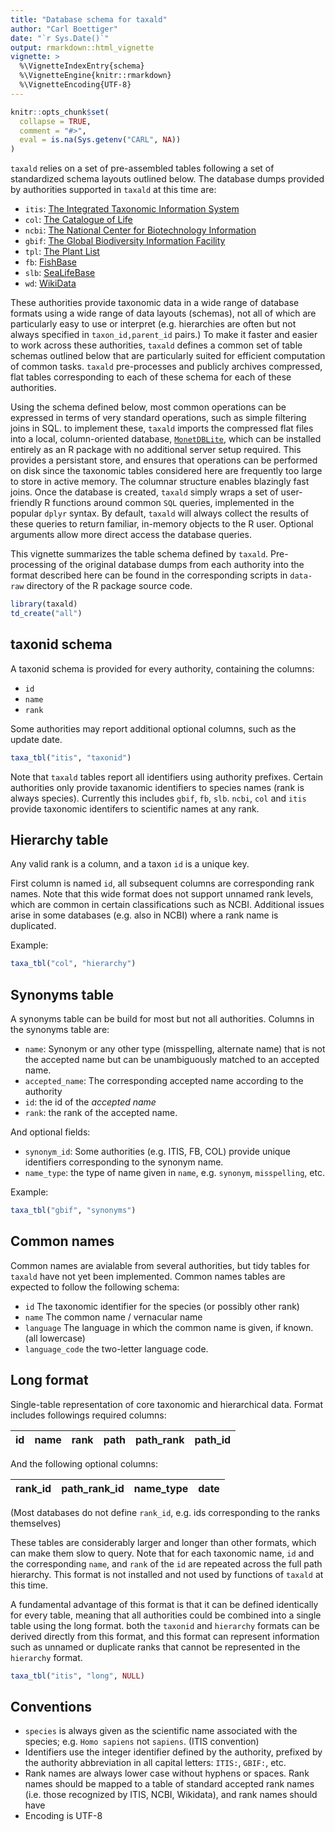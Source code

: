 ```yaml
---
title: "Database schema for taxald"
author: "Carl Boettiger"
date: "`r Sys.Date()`"
output: rmarkdown::html_vignette
vignette: >
  %\VignetteIndexEntry{schema}
  %\VignetteEngine{knitr::rmarkdown}
  %\VignetteEncoding{UTF-8}
---
```


```r
knitr::opts_chunk$set(
  collapse = TRUE,
  comment = "#>",
  eval = is.na(Sys.getenv("CARL", NA))
)
```



`taxald` relies on a set of pre-assembled tables following a set of standardized schema layouts outlined below.  The database dumps provided by authorities supported in `taxald` at this time are:

- `itis`: [The Integrated Taxonomic Information System](https://www.itis.gov/)
- `col`: [The Catalogue of Life](http://www.catalogueoflife.org/)
- `ncbi`: [The National Center for Biotechnology Information](https://www.ncbi.nlm.nih.gov/)
- `gbif`: [The Global Biodiversity Information Facility](https://www.gbif.org/)
- `tpl`: [The Plant List](http://www.theplantlist.org/)
- `fb`: [FishBase](https://fishbase.ca)
- `slb`: [SeaLifeBase](https://www.sealifebase.ca/)
- `wd`: [WikiData](https://wikidata.org)


These authorities provide taxonomic data in a wide range of database formats using a wide range of data layouts (schemas), not all of which are particularly easy to use or interpret (e.g. hierarchies are often but not always specified in `taxon_id,parent_id` pairs.)  To make it faster and easier to work across these authorities, `taxald` defines a common set of table schemas outlined below that are particularly suited for efficient computation of common tasks.  `taxald` pre-processes and publicly archives compressed, flat tables corresponding to each of these schema for each of these authorities.

Using the schema defined below, most common operations can be expressed in terms of very standard operations, such as simple filtering joins in SQL.  to implement these, `taxald` imports the compressed flat files into a local, column-oriented database, [`MonetDBLite`](), which can be installed entirely as an R package with no additional server setup required.  This provides a persistant store, and ensures that operations can be performed on disk since the taxonomic tables considered here are frequently too large to store in active memory.  The columnar structure enables blazingly fast joins.  Once the database is created, `taxald` simply wraps a set of user-friendly R functions around common `SQL` queries, implemented in the popular `dplyr` syntax.  By default, `taxald` will always collect the results of these queries to return familiar, in-memory objects to the R user.  Optional arguments allow more direct access the database queries.  

This vignette summarizes the table schema defined by `taxald`.  Pre-processing of the original database dumps from each authority into the format described here can be found in the corresponding scripts in `data-raw` directory of the R package source code. 


```r
library(taxald)
td_create("all")
```

## taxonid schema

A taxonid schema is provided for every authority, containing the columns:

- `id`
- `name`
- `rank`

Some authorities may report additional optional columns, such as the update date.

```r
taxa_tbl("itis", "taxonid")
```

Note that `taxald` tables report all identifiers using authority prefixes.  Certain authorities only provide taxanomic identifiers to species names (rank is always species).  Currently this includes `gbif`, `fb`, `slb`.  `ncbi`, `col` and `itis` provide taxonomic identifers to scientific names at any rank.   


## Hierarchy table

Any valid rank is a column, and a taxon `id` is a unique key.

First column is named `id`, all subsequent columns are corresponding rank names.  Note that this wide format does not support unnamed rank levels, which are common in certain classifications such as NCBI.  Additional issues arise in some databases (e.g. also in NCBI) where a rank name is duplicated.  

Example:

```r
taxa_tbl("col", "hierarchy")
```


## Synonyms table

A synonyms table can be build for most but not all authorities. Columns in the synonyms table are:

- `name`: Synonym or any other type (misspelling, alternate name) that is not the accepted name but can be unambiguously matched to an accepted name.   
- `accepted_name`: The corresponding accepted name according to the authority
- `id`: the id of the *accepted name*
- `rank`: the rank of the accepted name.

And optional fields:

- `synonym_id`: Some authorities (e.g. ITIS, FB, COL) provide unique identifiers corresponding to the synonym name.  
- `name_type`: the type of name given in `name`, e.g. `synonym`, `misspelling`, etc. 

Example:

```r
taxa_tbl("gbif", "synonyms")
```


## Common names

Common names are avialable from several authorities, but tidy tables for `taxald` have not yet been implemented.  Common names tables are expected to follow the following schema:

- `id` The taxonomic identifier for the species (or possibly other rank)
- `name` The common name / vernacular name
- `language` The language in which the common name is given, if known. (all lowercase)
- `language_code` the two-letter language code.

## Long format

Single-table representation of core taxonomic and hierarchical data.  Format includes followings required columns:

id | name | rank  | path    |  path_rank  | path_id
---|------|-------|---------|-------------|---------

And the following optional columns:

 rank_id  | path_rank_id  | name_type   | date
----------|---------------|-------------|---------

(Most databases do not define `rank_id`, e.g. ids corresponding to the ranks themselves)

These tables are considerably larger and longer than other formats, which can make them slow to query.  Note that for each taxonomic name, `id` and the corresponding `name`, and `rank` of the `id` are repeated across the full path hierarchy.  This format is not installed and not used by functions of `taxald` at this time. 

A fundamental advantage of this format is that it can be defined identically for every table, meaning that all authorities could be combined into a single table using the long format. both the `taxonid` and `hierarchy` formats can be derived directly from this format, and this format can represent information such as unnamed or duplicate ranks that cannot be represented in the `hierarchy` format.  



```r
taxa_tbl("itis", "long", NULL)
```


## Conventions

- `species` is always given as the scientific name associated with the species; e.g. `Homo sapiens` not `sapiens`.  (ITIS convention)
- Identifiers use the integer identifier defined by the authority, prefixed by the authority abbreviation in all capital letters: `ITIS:`, `GBIF:`, etc.
- Rank names are always lower case without hyphens or spaces. Rank names should be mapped
  to a table of standard accepted rank names (i.e. those recognized by ITIS, NCBI, Wikidata),
  and rank names should have 
- Encoding is UTF-8
